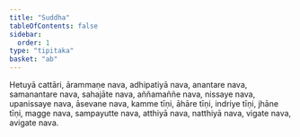 ```yaml
---
title: "Suddha"
tableOfContents: false
sidebar:
  order: 1
type: "tipitaka"
basket: "ab"
---
```



<DynamicBreadcrumb />

<Division number="124">

<Paragraph number="1303">
Hetuyā cattāri, ārammaṇe nava, adhipatiyā nava, anantare nava, samanantare nava, sahajāte nava, aññamaññe nava, nissaye nava, upanissaye nava, āsevane nava, kamme tīṇi, āhāre tīṇi, indriye tīṇi, jhāne tīṇi, magge nava, sampayutte nava, atthiyā nava, natthiyā nava, vigate nava, avigate nava.
</Paragraph>
</Division>